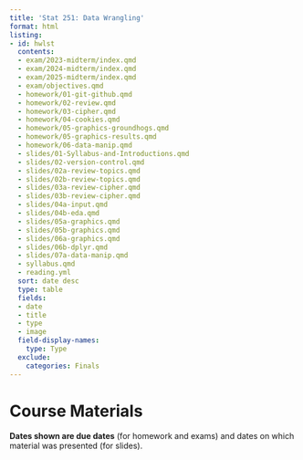 ```yaml
---
title: 'Stat 251: Data Wrangling'
format: html
listing:
- id: hwlst
  contents:
  - exam/2023-midterm/index.qmd
  - exam/2024-midterm/index.qmd
  - exam/2025-midterm/index.qmd
  - exam/objectives.qmd
  - homework/01-git-github.qmd
  - homework/02-review.qmd
  - homework/03-cipher.qmd
  - homework/04-cookies.qmd
  - homework/05-graphics-groundhogs.qmd
  - homework/05-graphics-results.qmd
  - homework/06-data-manip.qmd
  - slides/01-Syllabus-and-Introductions.qmd
  - slides/02-version-control.qmd
  - slides/02a-review-topics.qmd
  - slides/02b-review-topics.qmd
  - slides/03a-review-cipher.qmd
  - slides/03b-review-cipher.qmd
  - slides/04a-input.qmd
  - slides/04b-eda.qmd
  - slides/05a-graphics.qmd
  - slides/05b-graphics.qmd
  - slides/06a-graphics.qmd
  - slides/06b-dplyr.qmd
  - slides/07a-data-manip.qmd
  - syllabus.qmd
  - reading.yml
  sort: date desc
  type: table
  fields:
  - date
  - title
  - type
  - image
  field-display-names:
    type: Type
  exclude:
    categories: Finals
---
```


# Course Materials

**Dates shown are due dates** (for homework and exams) and dates on which material was presented (for slides). 

::: {#hwlst}
:::
